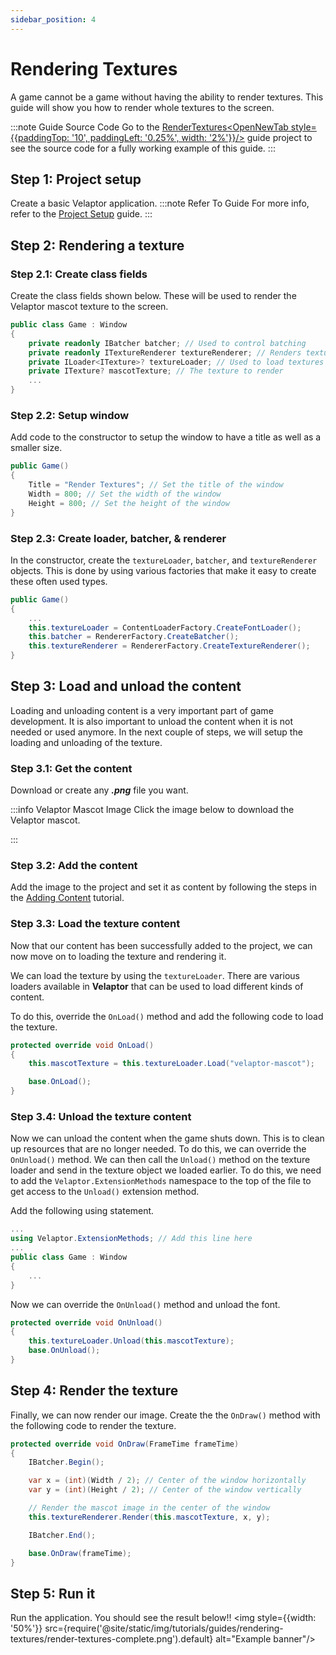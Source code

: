 ```yaml
---
sidebar_position: 4
---
```



# Rendering Textures

A game cannot be a game without having the ability to render textures. This guide will show you how to render whole
textures to the screen.

:::note Guide Source Code
Go to the <a href="https://github.com/KinsonDigital/VelaptorTutorials/tree/api-v1.0.0-preview.30/RenderingTextures" target="_blank" className="link" rel="noopener noreferrer">RenderTextures<OpenNewTab style={{paddingTop: '10', paddingLeft: '0.25%', width: '2%'}}/></a> guide project to see the source code for a fully working example of this guide.
:::


## <span class="color-step">Step 1: Project setup</span>

Create a basic Velaptor application.
:::note Refer To Guide
For more info, refer to the [Project Setup](./project-setup) guide.
:::


## <span class="color-step">Step 2: Rendering a texture</span>

### <span class="color-sub-step">Step 2.1: Create class fields</span>

Create the class fields shown below. These will be used to render the Velaptor mascot texture to the screen.

```csharp
public class Game : Window
{
    private readonly IBatcher batcher; // Used to control batching
    private readonly ITextureRenderer textureRenderer; // Renders textures
    private ILoader<ITexture>? textureLoader; // Used to load textures
    private ITexture? mascotTexture; // The texture to render
    ...
}
```

### <span class="color-sub-step">Step 2.2: Setup window</span>

Add code to the constructor to setup the window to have a title as well as a smaller size.

```csharp
public Game()
{
    Title = "Render Textures"; // Set the title of the window
    Width = 800; // Set the width of the window
    Height = 800; // Set the height of the window
}
```

### <span class="color-sub-step">Step 2.3: Create loader, batcher, & renderer</span>

In the constructor, create the `textureLoader`, `batcher`, and `textureRenderer` objects.
This is done by using various factories that make it easy to create these often used types.

```csharp
public Game()
{
    ...
    this.textureLoader = ContentLoaderFactory.CreateFontLoader();
    this.batcher = RendererFactory.CreateBatcher();
    this.textureRenderer = RendererFactory.CreateTextureRenderer();
}
```


## <span class="color-step">Step 3: Load and unload the content</span>

Loading and unloading content is a very important part of game development.  It is also important to unload the content
when it is not needed or used anymore.  In the next couple of steps, we will setup the loading and unloading of the texture.

### <span class="color-sub-step">Step 3.1: Get the content</span>

Download or create any _**.png**_ file you want.

:::info Velaptor Mascot Image
Click the image below to download the Velaptor mascot.

<ImageLink url="/img/downloads/velaptor-mascot.png" relativeImagePath="/img/downloads/velaptor-mascot.png" sizePercentage="10" />
:::

### <span class="color-sub-step">Step 3.2: Add the content</span>

Add the image to the project and set it as content by following the steps in the [Adding Content](./adding-content) tutorial.

### <span class="color-sub-step">Step 3.3: Load the texture content</span>

Now that our content has been successfully added to the project, we can now move on to loading the texture and rendering it.

We can load the texture by using the `textureLoader`.  There are various loaders available in **Velaptor**
that can be used to load different kinds of content.

To do this, override the `OnLoad()` method and add the following code to load the texture.


```csharp
protected override void OnLoad()
{
    this.mascotTexture = this.textureLoader.Load("velaptor-mascot");

    base.OnLoad();
}
```

### <span class="color-sub-step">Step 3.4: Unload the texture content</span>

Now we can unload the content when the game shuts down.  This is to clean up resources that are no longer needed.
To do this, we can override the `OnUnload()` method.  We can then call the `Unload()` method on the texture loader
and send in the texture object we loaded earlier.  To do this, we need to add the `Velaptor.ExtensionMethods` namespace
to the top of the file to get access to the `Unload()` extension method.

Add the following using statement.

```csharp
...
using Velaptor.ExtensionMethods; // Add this line here
...
public class Game : Window
{
    ...
}
```

Now we can override the `OnUnload()` method and unload the font.

```csharp
protected override void OnUnload()
{
    this.textureLoader.Unload(this.mascotTexture);
    base.OnUnload();
}

```

## <span class="color-step">Step 4: Render the texture</span>

Finally, we can now render our image.  Create the the `OnDraw()` method with the following code to render the texture.

```csharp
protected override void OnDraw(FrameTime frameTime)
{
    IBatcher.Begin();

    var x = (int)(Width / 2); // Center of the window horizontally
    var y = (int)(Height / 2); // Center of the window vertically

    // Render the mascot image in the center of the window
    this.textureRenderer.Render(this.mascotTexture, x, y);

    IBatcher.End();

    base.OnDraw(frameTime);
}
```


## <span class="color-step">Step 5: Run it</span>

Run the application. You should see the result below!!
<img style={{width: '50%'}} src={require('@site/static/img/tutorials/guides/rendering-textures/render-textures-complete.png').default} alt="Example banner"/>
